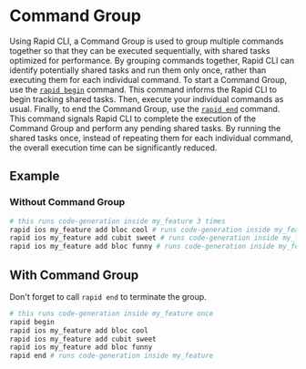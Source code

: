 # Command Group

Using Rapid CLI, a Command Group is used to group multiple commands together so that they can be executed sequentially, with shared tasks optimized for performance. By grouping commands together, Rapid CLI can identify potentially shared tasks and run them only once, rather than executing them for each individual command.
To start a Command Group, use the [`rapid begin`](/cli/begin) command. This command informs the Rapid CLI to begin tracking shared tasks. Then, execute your individual commands as usual. Finally, to end the Command Group, use the [`rapid end`](/cli/end) command. This command signals Rapid CLI to complete the execution of the Command Group and perform any pending shared tasks. By running the shared tasks once, instead of repeating them for each individual command, the overall execution time can be significantly reduced.

## Example

### Without Command Group

```bash
# this runs code-generation inside my_feature 3 times
rapid ios my_feature add bloc cool # runs code-generation inside my_feature
rapid ios my_feature add cubit sweet # runs code-generation inside my_feature
rapid ios my_feature add bloc funny # runs code-generation inside my_feature
```

## With Command Group

<Warning>Don't forget to call `rapid end` to terminate the group.</Warning>

```bash
# this runs code-generation inside my_feature once
rapid begin
rapid ios my_feature add bloc cool
rapid ios my_feature add cubit sweet
rapid ios my_feature add bloc funny
rapid end # runs code-generation inside my_feature
```
